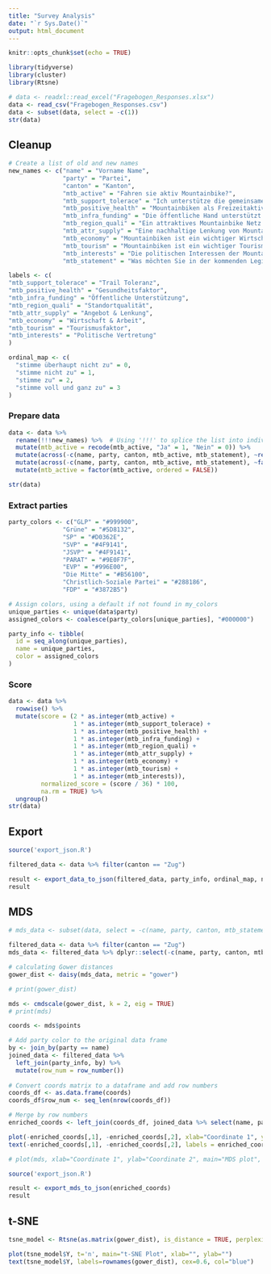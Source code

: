 ```yaml
---
title: "Survey Analysis"
date: "`r Sys.Date()`"
output: html_document
---
```


```r
knitr::opts_chunk$set(echo = TRUE)
```

```r
library(tidyverse)
library(cluster)
library(Rtsne)
```

```r
# data <- readxl::read_excel("Fragebogen_Responses.xlsx")
data <- read_csv("Fragebogen_Responses.csv")
data <- subset(data, select = -c(1))
str(data)
```

## Cleanup

```r
# Create a list of old and new names
new_names <- c("name" = "Vorname Name",
               "party" = "Partei",
               "canton" = "Kanton",
               "mtb_active" = "Fahren sie aktiv Mountainbike?",
               "mtb_support_tolerace" = "Ich unterstütze die gemeinsame Nutzung von Wanderwegen auf denen Mountainbikerinnen, Mountainbiker und Wandernde gleichermassen willkommen sind (Trail Toleranz).",
               "mtb_positive_health" = "Mountainbiken als Freizeitaktivität hat einen positiven Einfluss auf die Gesundheit der Bevölkerung.",         
               "mtb_infra_funding" = "Die öffentliche Hand unterstützt künftig den Ausbau und Unterhalt von mountainbikefreundlicher Infrastruktur und Institutionen auf lokaler und nationaler Ebene.",
               "mtb_region_quali" = "Ein attraktives Mountainbike Netz trägt zur Standortqualität einer Region bei.",
               "mtb_attr_supply" = "Eine nachhaltige Lenkung von Mountainbikenden erfolgt über ein attraktives Angebot.",
               "mtb_economy" = "Mountainbiken ist ein wichtiger Wirtschaftsfaktor und schafft Arbeitsplätze sowie Lehrstellen.",
               "mtb_tourism" = "Mountainbiken ist ein wichtiger Tourismusfaktor mit großem Potenzial.",
               "mtb_interests" = "Die politischen Interessen der Mountainbikerinnen und Mountainbiker sind im nationalen Vergleich mit anderen Breitensportarten untervertreten und müssen gestärkt werden.",
               "mtb_statement" = "Was möchten Sie in der kommenden Legislaturperiode für den Mountainbikesport aktiv erreichen? (optional, Freitext max. 300 Zeichen)")

labels <- c(
"mtb_support_tolerace" = "Trail Toleranz",
"mtb_positive_health" = "Gesundheitsfaktor",
"mtb_infra_funding" = "Öffentliche Unterstützung",
"mtb_region_quali" = "Standortqualität",
"mtb_attr_supply" = "Angebot & Lenkung",
"mtb_economy" = "Wirtschaft & Arbeit",
"mtb_tourism" = "Tourismusfaktor",
"mtb_interests" = "Politische Vertretung"
)

ordinal_map <- c(
  "stimme überhaupt nicht zu" = 0,
  "stimme nicht zu" = 1,
  "stimme zu" = 2,
  "stimme voll und ganz zu" = 3
)
```

### Prepare data

```r
data <- data %>%
  rename(!!!new_names) %>%  # Using '!!!' to splice the list into individual arguments
  mutate(mtb_active = recode(mtb_active, "Ja" = 1, "Nein" = 0)) %>%
  mutate(across(-c(name, party, canton, mtb_active, mtb_statement), ~recode(., !!!ordinal_map))) %>%
  mutate(across(-c(name, party, canton, mtb_active, mtb_statement), ~factor(.x, c("0","1","2","3"), ordered = TRUE))) %>%
  mutate(mtb_active = factor(mtb_active, ordered = FALSE))

str(data)
```

### Extract parties

```r
party_colors <- c("GLP" = "#999900",
               "Grüne" = "#5D8132",
               "SP" = "#D0362E",
               "SVP" = "#4F9141",
               "JSVP" = "#4F9141",
               "PARAT" = "#9E0F7F",
               "EVP" = "#996E00",
               "Die Mitte" = "#B56100",
               "Christlich-Soziale Partei" = "#288186",
               "FDP" = "#3872B5")

# Assign colors, using a default if not found in my_colors
unique_parties <- unique(data$party)
assigned_colors <- coalesce(party_colors[unique_parties], "#000000")

party_info <- tibble(
  id = seq_along(unique_parties),
  name = unique_parties,
  color = assigned_colors
)
```

### Score

```r
data <- data %>%
  rowwise() %>%
  mutate(score = (2 * as.integer(mtb_active) + 
                  1 * as.integer(mtb_support_tolerace) + 
                  1 * as.integer(mtb_positive_health) + 
                  1 * as.integer(mtb_infra_funding) + 
                  1 * as.integer(mtb_region_quali) + 
                  1 * as.integer(mtb_attr_supply) + 
                  1 * as.integer(mtb_economy) + 
                  1 * as.integer(mtb_tourism) +
                  1 * as.integer(mtb_interests)),
         normalized_score = (score / 36) * 100,
         na.rm = TRUE) %>%
  ungroup()
str(data)
```

## Export

```r
source('export_json.R')

filtered_data <- data %>% filter(canton == "Zug")

result <- export_data_to_json(filtered_data, party_info, ordinal_map, new_names, labels)
result
```

## MDS

```r
# mds_data <- subset(data, select = -c(name, party, canton, mtb_statement))

filtered_data <- data %>% filter(canton == "Zug")
mds_data <- filtered_data %>% dplyr::select(-c(name, party, canton, mtb_statement))

# calculating Gower distances
gower_dist <- daisy(mds_data, metric = "gower")

# print(gower_dist)

mds <- cmdscale(gower_dist, k = 2, eig = TRUE)
# print(mds)

coords <- mds$points

# Add party color to the original data frame
by <- join_by(party == name)
joined_data <- filtered_data %>%
  left_join(party_info, by) %>%
  mutate(row_num = row_number())
  
# Convert coords matrix to a dataframe and add row numbers
coords_df <- as.data.frame(coords)
coords_df$row_num <- seq_len(nrow(coords_df))

# Merge by row numbers
enriched_coords <- left_join(coords_df, joined_data %>% select(name, party, color, row_num), by = "row_num")

plot(-enriched_coords[,1], -enriched_coords[,2], xlab="Coordinate 1", ylab="Coordinate 2", main="MDS plot", pch= 19, col = enriched_coords$color)
text(-enriched_coords[,1], -enriched_coords[,2], labels = enriched_coords$name)

# plot(mds, xlab="Coordinate 1", ylab="Coordinate 2", main="MDS plot", pch=19)
```

```r
source('export_json.R')

result <- export_mds_to_json(enriched_coords)
result
```

## t-SNE

```r
tsne_model <- Rtsne(as.matrix(gower_dist), is_distance = TRUE, perplexity = 7)

plot(tsne_model$Y, t='n', main="t-SNE Plot", xlab="", ylab="")
text(tsne_model$Y, labels=rownames(gower_dist), cex=0.6, col="blue")
```
